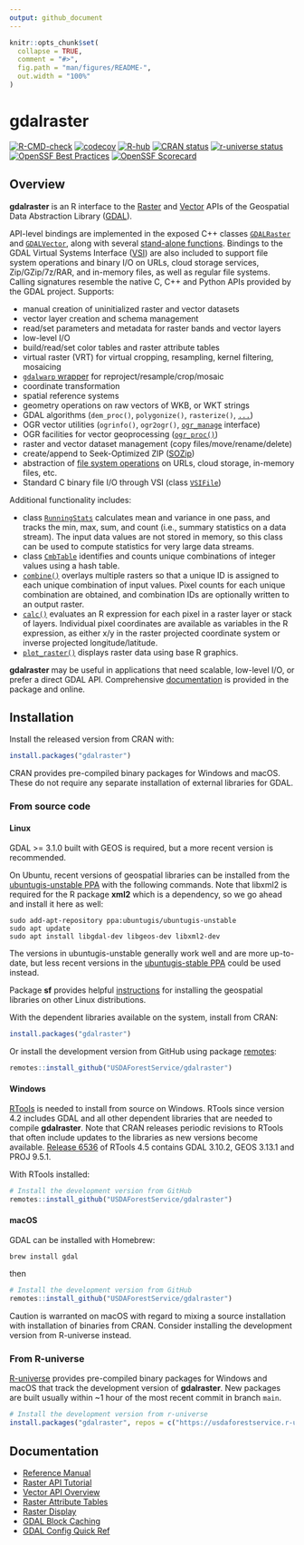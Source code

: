 ```yaml
---
output: github_document
---
```


<!-- README.md is generated from README.Rmd. Please edit that file -->

```r
knitr::opts_chunk$set(
  collapse = TRUE,
  comment = "#>",
  fig.path = "man/figures/README-",
  out.width = "100%"
)
```

# gdalraster

<!-- badges: start -->
[![R-CMD-check](https://github.com/USDAForestService/gdalraster/actions/workflows/R-CMD-check.yaml/badge.svg)](https://github.com/USDAForestService/gdalraster/actions/workflows/R-CMD-check.yaml)
[![codecov](https://codecov.io/gh/ctoney/gdalraster/graph/badge.svg?token=MXIOPZQ2IU)](https://app.codecov.io/gh/ctoney/gdalraster)
[![R-hub](https://github.com/USDAForestService/gdalraster/actions/workflows/rhub.yaml/badge.svg)](https://github.com/USDAForestService/gdalraster/actions/workflows/rhub.yaml)
[![CRAN status](https://www.r-pkg.org/badges/version/gdalraster)](https://CRAN.R-project.org/package=gdalraster)
[![r-universe status](https://usdaforestservice.r-universe.dev/badges/gdalraster)](https://usdaforestservice.r-universe.dev/gdalraster)
[![OpenSSF Best Practices](https://www.bestpractices.dev/projects/9382/badge)](https://www.bestpractices.dev/projects/9382)
[![OpenSSF Scorecard](https://api.scorecard.dev/projects/github.com/USDAForestService/gdalraster/badge)](https://scorecard.dev/viewer/?uri=github.com/USDAForestService/gdalraster)
<!-- badges: end -->

## Overview

**gdalraster** is an R interface to the [Raster](https://gdal.org/en/stable/api/raster_c_api.html) and [Vector](https://gdal.org/en/stable/api/vector_c_api.html) APIs of the Geospatial Data Abstraction Library ([GDAL](https://gdal.org/en/stable/)).

API-level bindings are implemented in the exposed C++ classes [`GDALRaster`](https://usdaforestservice.github.io/gdalraster/reference/GDALRaster-class.html) and [`GDALVector`](https://usdaforestservice.github.io/gdalraster/reference/GDALVector-class.html), along with several [stand-alone functions](https://usdaforestservice.github.io/gdalraster/reference/index.html#stand-alone-functions). Bindings to the GDAL Virtual Systems Interface ([VSI](https://gdal.org/en/stable/api/cpl.html#cpl-vsi-h)) are also included to support file system operations and binary I/O on URLs, cloud storage services, Zip/GZip/7z/RAR, and in-memory files, as well as regular file systems. Calling signatures resemble the native C, C++ and Python APIs provided by the GDAL project. Supports:

* manual creation of uninitialized raster and vector datasets
* vector layer creation and schema management
* read/set parameters and metadata for raster bands and vector layers
* low-level I/O
* build/read/set color tables and raster attribute tables
* virtual raster (VRT) for virtual cropping, resampling, kernel filtering, mosaicing
* [`gdalwarp` wrapper](https://usdaforestservice.github.io/gdalraster/reference/warp.html) for reproject/resample/crop/mosaic
* coordinate transformation
* spatial reference systems
* geometry operations on raw vectors of WKB, or WKT strings
* GDAL algorithms (`dem_proc()`, `polygonize()`, `rasterize()`, [`...`](https://usdaforestservice.github.io/gdalraster/reference/index.html#algorithms))
* OGR vector utilities (`ogrinfo()`, `ogr2ogr()`, [`ogr_manage`](https://usdaforestservice.github.io/gdalraster/reference/ogr_manage.html) interface)
* OGR facilities for vector geoprocessing ([`ogr_proc()`](https://usdaforestservice.github.io/gdalraster/reference/ogr_proc.html))
* raster and vector dataset management (copy files/move/rename/delete)
* create/append to Seek-Optimized ZIP ([SOZip](https://github.com/sozip/sozip-spec))
* abstraction of [file system operations](https://usdaforestservice.github.io/gdalraster/reference/index.html#virtual-file-systems) on URLs, cloud storage, in-memory files, etc.
* Standard C binary file I/O through VSI (class [`VSIFile`](https://usdaforestservice.github.io/gdalraster/reference/VSIFile-class.html))

Additional functionality includes:

* class [`RunningStats`](https://usdaforestservice.github.io/gdalraster/reference/RunningStats-class.html) calculates mean and variance in one pass, and tracks the min, max, sum, and count (i.e., summary statistics on a data stream). The input data values are not stored in memory, so this class can be used to compute statistics for very large data streams.
* class [`CmbTable`](https://usdaforestservice.github.io/gdalraster/reference/CmbTable-class.html) identifies and counts unique combinations of integer values using a hash table.
* [`combine()`](https://usdaforestservice.github.io/gdalraster/reference/combine.html) overlays multiple rasters so that a unique ID is assigned to each unique combination of input values. Pixel counts
for each unique combination are obtained, and combination IDs are optionally written to an output raster.
* [`calc()`](https://usdaforestservice.github.io/gdalraster/reference/calc.html) evaluates an R expression for each pixel in a raster layer or stack of layers. Individual pixel coordinates are available as variables in the R expression, as either x/y in the raster projected coordinate system or inverse projected longitude/latitude.
* [`plot_raster()`](https://usdaforestservice.github.io/gdalraster/reference/plot_raster.html) displays raster data using base R graphics.

**gdalraster** may be useful in applications that need scalable, low-level I/O, or prefer a direct GDAL API. Comprehensive [documentation](#documentation) is provided in the package and online.

## Installation

Install the released version from CRAN with:

```r
install.packages("gdalraster")
```

CRAN provides pre-compiled binary packages for Windows and macOS. These do not require any separate installation of external libraries for GDAL.

### From source code

#### Linux

GDAL >= 3.1.0 built with GEOS is required, but a more recent version is recommended.

On Ubuntu, recent versions of geospatial libraries can be installed from the [ubuntugis-unstable PPA](https://launchpad.net/~ubuntugis/+archive/ubuntu/ubuntugis-unstable) with the following commands. Note that libxml2 is required for the R package **xml2** which is a dependency, so we go ahead and install it here as well:

```
sudo add-apt-repository ppa:ubuntugis/ubuntugis-unstable
sudo apt update
sudo apt install libgdal-dev libgeos-dev libxml2-dev
```

The versions in ubuntugis-unstable generally work well and are more up-to-date, but less recent versions in the [ubuntugis-stable PPA](https://launchpad.net/~ubuntugis/+archive/ubuntu/ppa) could be used instead.

Package **sf** provides helpful [instructions](https://github.com/r-spatial/sf#linux) for installing the geospatial libraries on other Linux distributions.

With the dependent libraries available on the system, install from CRAN:

```r
install.packages("gdalraster")
```

Or install the development version from GitHub using package [remotes](https://remotes.r-lib.org/):

```r
remotes::install_github("USDAForestService/gdalraster")
```

#### Windows

[RTools](https://cran.r-project.org/bin/windows/Rtools/) is needed to install from source on Windows. RTools since version 4.2 includes GDAL and all other dependent libraries that are needed to compile **gdalraster**. Note that CRAN releases periodic revisions to RTools that often include updates to the libraries as new versions become available. [Release 6536](https://cran.r-project.org/bin/windows/Rtools/rtools45/rtools.html) of RTools 4.5 contains GDAL 3.10.2, GEOS 3.13.1 and PROJ 9.5.1.

With RTools installed:

```r
# Install the development version from GitHub
remotes::install_github("USDAForestService/gdalraster")
```

#### macOS

GDAL can be installed with Homebrew:

```
brew install gdal
```

then

```r
# Install the development version from GitHub
remotes::install_github("USDAForestService/gdalraster")
```

Caution is warranted on macOS with regard to mixing a source installation with installation of binaries from CRAN. Consider installing the development version from R-universe instead.

### From R-universe

[R-universe](https://usdaforestservice.r-universe.dev/gdalraster) provides pre-compiled binary packages for Windows and macOS that track the development version of **gdalraster**. New packages are built usually within ~1 hour of the most recent commit in branch `main`.

```r
# Install the development version from r-universe
install.packages("gdalraster", repos = c("https://usdaforestservice.r-universe.dev", "https://cran.r-project.org"))
```

## Documentation
* [Reference Manual](https://usdaforestservice.github.io/gdalraster/reference/)
* [Raster API Tutorial](https://usdaforestservice.github.io/gdalraster/articles/raster-api-tutorial.html)
* [Vector API Overview](https://usdaforestservice.github.io/gdalraster/articles/vector-api-overview.html)
* [Raster Attribute Tables](https://usdaforestservice.github.io/gdalraster/articles/raster-attribute-tables.html)
* [Raster Display](https://usdaforestservice.github.io/gdalraster/articles/raster-display.html)
* [GDAL Block Caching](https://usdaforestservice.github.io/gdalraster/articles/gdal-block-cache.html)
* [GDAL Config Quick Ref](https://usdaforestservice.github.io/gdalraster/articles/gdal-config-quick-ref.html)
